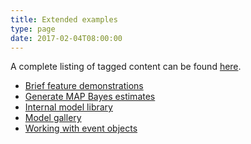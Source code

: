 ```yaml
---
title: Extended examples
type: page
date: 2017-02-04T08:00:00
---
```


A complete listing of tagged content can be found [here](/tax/).

- [Brief feature demonstrations](quick)
- [Generate MAP Bayes estimates](map_bayes)
- [Internal model library](modmrg)
- [Model gallery](model-gallery)
- [Working with event objects](events)

